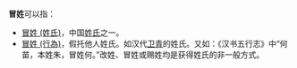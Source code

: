'''冒姓'''可以指：
*[[冒姓_(姓氏)|冒姓 (姓氏)]]，中国[[姓氏|姓氏]]之一。
*[[冒姓_(行為)|冒姓 (行為)]]，假托他人姓氏。如汉代[[卫青|卫青]]的姓氏。又如：《汉书五行志》中“何苗，本姓朱，冒姓何。”改姓、冒姓或赐姓均是获得姓氏的非一般方式。
{{消歧义|cat=二字中國相關消歧義}}